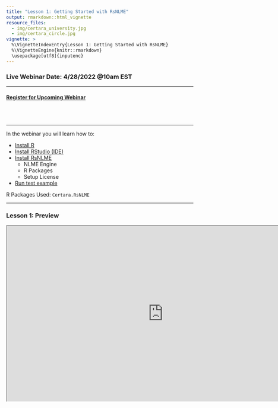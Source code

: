 ```yaml
---
title: "Lesson 1: Getting Started with RsNLME"
output: rmarkdown::html_vignette
resource_files:
  - img/certara_university.jpg
  - img/certara_circle.jpg
vignette: >
  %\VignetteIndexEntry{Lesson 1: Getting Started with RsNLME}
  %\VignetteEngine{knitr::rmarkdown}
  \usepackage[utf8]{inputenc}
---
```


### Live Webinar Date: 4/28/2022 @10am EST

----

#### [Register for Upcoming Webinar](https://certara.zoom.us/webinar/register/WN_6AsyPfjGRMGLpCw1RIboTQ)

<br></br>

----


In the webinar you will learn how to:

* [Install R](https://cran.r-project.org/)
* [Install RStudio (IDE)](https://www.rstudio.com/products/rstudio/download/#download)
* [Install RsNLME](https://certara.github.io/R-RsNLME/articles/installation.html#installation-of-r-packages-1)
  * NLME Engine
  * R Packages
  * Setup License
* [Run test example](https://certara.github.io/R-RsNLME/articles/installation.html#run-test-example-1)

R Packages Used: `Certara.RsNLME`

----

### Lesson 1: Preview

<iframe width="840" height="472" src="https://certara-training.s3.amazonaws.com/Certara+University/PKPD+Free+Learning/028-TU+RsNLME+Tutorials/RsNLME+Installation/Videos/RSNLME+1.1+installation.mp4"></iframe>
